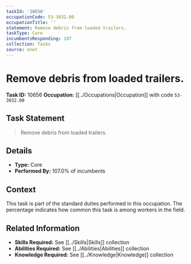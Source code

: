 ```yaml
---
taskId: '10656'
occupationCode: 53-3032.00
occupationTitle: ''
statement: Remove debris from loaded trailers.
taskType: Core
incumbentsResponding: 107
collection: Tasks
source: onet
---
```

# Remove debris from loaded trailers.

**Task ID:** 10656
**Occupation:** [[../Occupations|Occupation]] with code `53-3032.00`

## Task Statement

> Remove debris from loaded trailers.

## Details

- **Type:** Core
- **Performed By:** 107.0% of incumbents

## Context

This task is part of the standard duties performed in this occupation. The percentage indicates how common this task is among workers in the field.

## Related Information

- **Skills Required:** See [[../Skills|Skills]] collection
- **Abilities Required:** See [[../Abilities|Abilities]] collection
- **Knowledge Required:** See [[../Knowledge|Knowledge]] collection
